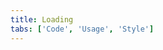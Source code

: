 ```yaml
---
title: Loading
tabs: ['Code', 'Usage', 'Style']
---
```


<ComponentCode
    name="Loading"
    component="loading"
    variation="loading"
    hasReactVersion
    hasVueVersion="loading--default"
    codepen="eoZzvV"
    >
</ComponentCode>
<ComponentCode
    name="Loading without overlay"
    component="loading"
    variation="loading--without-overlay"
    hasReactVersion
    hasVueVersion="loading--default&knob-overlay=false"
    codepen="ROaRgb"
    >
</ComponentCode>
<ComponentCode
    name="Loading small"
    component="loading"
    variation="loading--small"
    hasReactVersion
    hasVueVersion="loading--default&knob-small=true"
    codepen="dLMXRE"
    >
</ComponentCode>
<ComponentDocs component="loading" ></ComponentDocs>
